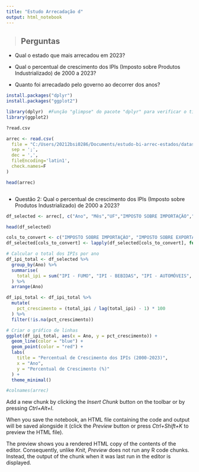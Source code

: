 ```yaml
---
title: "Estudo Arrecadação d"
output: html_notebook
---
```


> ## Perguntas

-   Qual o estado que mais arrecadou em 2023?

-   Qual o percentual de crescimento dos IPIs (Imposto sobre Produtos Industrializado) de 2000 a 2023?

-   Quanto foi arrecadado pelo governo ao decorrer dos anos?

```r
install.packages("dplyr")
install.packages("ggplot2")

library(dplyr)  #Função "glimpse" do pacote "dplyr" para verificar o tipo dos dados de cada coluna
library(ggplot2)
```

```r
?read.csv

arrec <- read.csv(
  file = "C:/Users/20212bsi0286/Documents/estudo-bi-arrec-estados/dataset/arrecadacao-estado.csv",
  sep = ';',
  dec = ',',
  fileEncoding='latin1',
  check.names=F
)

head(arrec)
```

![]()

-   Questão 2: Qual o percentual de crescimento dos IPIs (Imposto sobre Produtos Industrializado) de 2000 a 2023?

```r
df_selected <- arrec[, c("Ano", "Mês","UF","IMPOSTO SOBRE IMPORTAÇÃO","IMPOSTO SOBRE EXPORTAÇÃO","IPI - FUMO","IPI - BEBIDAS","IPI - AUTOMÓVEIS","IPI - VINCULADO À IMPORTACAO","IPI - OUTROS" )]


```

```r
head(df_selected)
```

```r
cols_to_convert <- c("IMPOSTO SOBRE IMPORTAÇÃO", "IMPOSTO SOBRE EXPORTAÇÃO", "IPI - FUMO", "IPI - BEBIDAS", "IPI - AUTOMÓVEIS", "IPI - VINCULADO À IMPORTACAO", "IPI - OUTROS")
df_selected[cols_to_convert] <- lapply(df_selected[cols_to_convert], function(x) as.numeric(as.character(x)))
```

```r
# Calcular o total dos IPIs por ano
df_ipi_total <- df_selected %>%
  group_by(Ano) %>%
  summarise(
    total_ipi = sum("IPI - FUMO", "IPI - BEBIDAS", "IPI - AUTOMÓVEIS", "IPI - VINCULADO À IMPORTACAO", "IPI - OUTROS", na.rm = TRUE)
  ) %>%
  arrange(Ano)
```

```r
df_ipi_total <- df_ipi_total %>%
  mutate(
    pct_crescimento = (total_ipi / lag(total_ipi) - 1) * 100
  ) %>%
  filter(!is.na(pct_crescimento)) 
```

```r
# Criar o gráfico de linhas
ggplot(df_ipi_total, aes(x = Ano, y = pct_crescimento)) +
  geom_line(color = "blue") +
  geom_point(color = "red") +
  labs(
    title = "Percentual de Crescimento dos IPIs (2000-2023)",
    x = "Ano",
    y = "Percentual de Crescimento (%)"
  ) +
  theme_minimal()
```

```r
#colnames(arrec)
```

Add a new chunk by clicking the *Insert Ch*![]()*unk* button on the toolbar or by pressing *Ctrl+Alt+I*.

When you save the notebook, an HTML file containing the code and output will be saved alongside it (click the *Preview* button or press *Ctrl+Shift+K* to preview the HTML file).

The preview shows you a rendered HTML copy of the contents of the editor. Consequently, unlike *Knit*, *Preview* does not run any R code chunks. Instead, the output of the chunk when it was last run in the editor is displayed.
